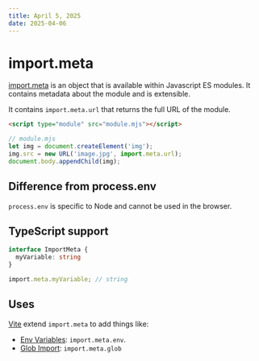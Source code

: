```yaml
---
title: April 5, 2025
date: 2025-04-06
---
```


# import.meta

[import.meta](https://developer.mozilla.org/en-US/docs/Web/JavaScript/Reference/Operators/import.meta) is an object that is available within Javascript ES modules. It contains metadata about the module and is extensible.

It contains `import.meta.url` that returns the full URL of the module.

```html
<script type="module" src="module.mjs"></script>
```

```js
// module.mjs
let img = document.createElement('img');
img.src = new URL('image.jpg', import.meta.url);
document.body.appendChild(img);
```

## Difference from process.env

`process.env` is specific to Node and cannot be used in the browser.

## TypeScript support

```ts
interface ImportMeta {
  myVariable: string
}

import.meta.myVariable; // string
```

## Uses

[Vite](https://vitejs.dev) extend `import.meta` to add things like:
- [Env Variables](https://vitejs.dev/guide/env-and-mode.html#env-variables-and-modes): `import.meta.env`.
- [Glob Import](https://vitejs.dev/guide/features.html#glob-import-as): `import.meta.glob`
